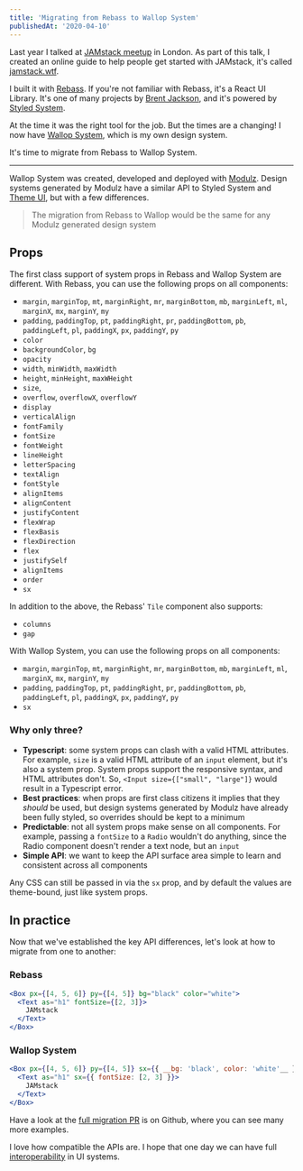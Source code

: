 ```yaml
---
title: 'Migrating from Rebass to Wallop System'
publishedAt: '2020-04-10'
---
```


Last year I talked at [JAMstack meetup](https://www.meetup.com/JAMstack-London/events/257961818/) in London. As part of this talk, I created an online guide to help people get started with JAMstack, it's called [jamstack.wtf](https://jamstack.wtf).

I built it with [Rebass](https://rebassjs.org). If you're not familiar with Rebass, it's a React UI Library. It's one of many projects by [Brent Jackson](https://jxnblk.com/), and it's powered by [Styled System](https://styled-system.com/).

At the time it was the right tool for the job. But the times are a changing! I now have [Wallop System](/blog/wallop-system-built-with-modulz), which is my own design system.

It's time to migrate from Rebass to Wallop System.

---

Wallop System was created, developed and deployed with [Modulz](https://modulz.app). Design systems generated by Modulz have a similar API to Styled System and [Theme UI](https://theme-ui.com), but with a few differences.

> The migration from Rebass to Wallop would be the same for any Modulz generated design system

## Props

The first class support of system props in Rebass and Wallop System are different. With Rebass, you can use the following props on all components:

- `margin`, `marginTop`, `mt`, `marginRight`, `mr`, `marginBottom`, `mb`, `marginLeft`, `ml`, `marginX`, `mx`, `marginY`, `my`
- `padding`, `paddingTop`, `pt`, `paddingRight`, `pr`, `paddingBottom`, `pb`, `paddingLeft`, `pl`, `paddingX`, `px`, `paddingY`, `py`
- `color`
- `backgroundColor`, `bg`
- `opacity`
- `width`, `minWidth`, `maxWidth`
- `height`, `minHeight`, `maxWHeight`
- `size`,
- `overflow`, `overflowX`, `overflowY`
- `display`
- `verticalAlign`
- `fontFamily`
- `fontSize`
- `fontWeight`
- `lineHeight`
- `letterSpacing`
- `textAlign`
- `fontStyle`
- `alignItems`
- `alignContent`
- `justifyContent`
- `flexWrap`
- `flexBasis`
- `flexDirection`
- `flex`
- `justifySelf`
- `alignItems`
- `order`
- `sx`

In addition to the above, the Rebass' `Tile` component also supports:

- `columns`
- `gap`

With Wallop System, you can use the following props on all components:

- `margin`, `marginTop`, `mt`, `marginRight`, `mr`, `marginBottom`, `mb`, `marginLeft`, `ml`, `marginX`, `mx`, `marginY`, `my`
- `padding`, `paddingTop`, `pt`, `paddingRight`, `pr`, `paddingBottom`, `pb`, `paddingLeft`, `pl`, `paddingX`, `px`, `paddingY`, `py`
- `sx`

### Why only three?

- **Typescript**: some system props can clash with a valid HTML attributes. For example, `size` is a valid HTML attribute of an `input` element, but it's also a system prop. System props support the responsive syntax, and HTML attributes don't. So, `<Input size={["small", "large"]}` would result in a Typescript error.
- **Best practices**: when props are first class citizens it implies that they _should_ be used, but design systems generated by Modulz have already been fully styled, so overrides should be kept to a minimum
- **Predictable**: not all system props make sense on all components. For example, passing a `fontSize` to a `Radio` wouldn't do anything, since the Radio component doesn't render a text node, but an `input`
- **Simple API**: we want to keep the API surface area simple to learn and consistent across all components

Any CSS can still be passed in via the `sx` prop, and by default the values are theme-bound, just like system props.

## In practice

Now that we've established the key API differences, let's look at how to migrate from one to another:

### Rebass

```jsx
<Box px={[4, 5, 6]} py={[4, 5]} bg="black" color="white">
  <Text as="h1" fontSize={[2, 3]}>
    JAMstack
  </Text>
</Box>
```

### Wallop System

```jsx line=1,2
<Box px={[4, 5, 6]} py={[4, 5]} sx={{ __bg: 'black', color: 'white'__ }}>
  <Text as="h1" sx={{ fontSize: [2, 3] }}>
    JAMstack
  </Text>
</Box>
```

Have a look at the [full migration PR](https://github.com/peduarte/jamstack-wtf/pull/14/) is on Github, where you can see many more examples.

I love how compatible the APIs are. I hope that one day we can have full [interoperability](https://jxnblk.com/blog/interoperability/) in UI systems.
